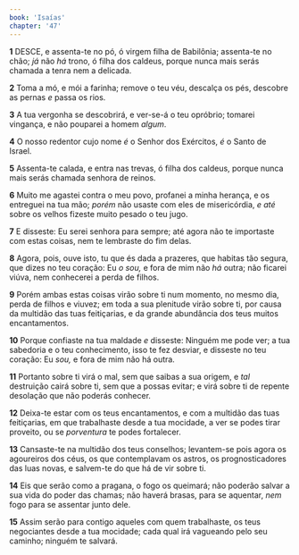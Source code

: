 ```yaml
---
book: 'Isaías'
chapter: '47'
---
```


**1** DESCE, e assenta-te no pó, ó virgem filha de Babilônia; assenta-te no chão; _já_ não _há_ trono, ó filha dos caldeus, porque nunca mais serás chamada a tenra nem a delicada.

**2** Toma a mó, e mói a farinha; remove o teu véu, descalça os pés, descobre as pernas _e_ passa os rios.

**3** A tua vergonha se descobrirá, e ver-se-á o teu opróbrio; tomarei vingança, e não pouparei a homem _algum_.

**4** O nosso redentor cujo nome _é_ o Senhor dos Exércitos, _é_ o Santo de Israel.

**5** Assenta-te calada, e entra nas trevas, ó filha dos caldeus, porque nunca mais serás chamada senhora de reinos.

**6** Muito me agastei contra o meu povo, profanei a minha herança, e os entreguei na tua mão; _porém_ não usaste com eles de misericórdia, _e até_ sobre os velhos fizeste muito pesado o teu jugo.

**7** E disseste: Eu serei senhora para sempre; até agora não te importaste com estas coisas, nem te lembraste do fim delas.

**8** Agora, pois, ouve isto, tu que és dada a prazeres, que habitas tão segura, que dizes no teu coração: Eu _o sou,_ e fora de mim não _há_ outra; não ficarei viúva, nem conhecerei a perda de filhos.

**9** Porém ambas estas coisas virão sobre ti num momento, no mesmo dia, perda de filhos e viuvez; em toda a sua plenitude virão sobre ti, por causa da multidão das tuas feitiçarias, e da grande abundância dos teus muitos encantamentos.

**10** Porque confiaste na tua maldade _e_ disseste: Ninguém me pode ver; a tua sabedoria e o teu conhecimento, isso te fez desviar, e disseste no teu coração: Eu _sou,_ e fora de mim não há outra.

**11** Portanto sobre ti virá o mal, sem que saibas a sua origem, e _tal_ destruição cairá sobre ti, sem que a possas evitar; e virá sobre ti de repente desolação que não poderás conhecer.

**12** Deixa-te estar com os teus encantamentos, e com a multidão das tuas feitiçarias, em que trabalhaste desde a tua mocidade, a ver se podes tirar proveito, ou se _porventura_ te podes fortalecer.

**13** Cansaste-te na multidão dos teus conselhos; levantem-se pois agora os agoureiros dos céus, os que contemplavam os astros, os prognosticadores das luas novas, e salvem-te do que há de vir sobre ti.

**14** Eis que serão como a pragana, o fogo os queimará; não poderão salvar a sua vida do poder das chamas; não haverá brasas, para se aquentar, _nem_ fogo para se assentar junto dele.

**15** Assim serão para contigo aqueles com quem trabalhaste, os teus negociantes desde a tua mocidade; cada qual irá vagueando pelo seu caminho; ninguém te salvará.
